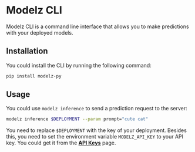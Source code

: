 # Modelz CLI

Modelz CLI is a command line interface that allows you to make predictions with your deployed models.

## Installation

You could install the CLI by running the following command:

```bash copy
pip install modelz-py
```

## Usage

You could use `modelz inference` to send a prediction request to the server:

```bash copy
modelz inference $DEPLOYMENT --param prompt="cute cat"
```

You need to replace `$DEPLOYMENT` with the key of your deployment. Besides this, you need to set the environment variable `MODELZ_API_KEY` to your API key. You could get it from the [**API Keys**](https://cloud.modelz.ai/settings/user) page.
